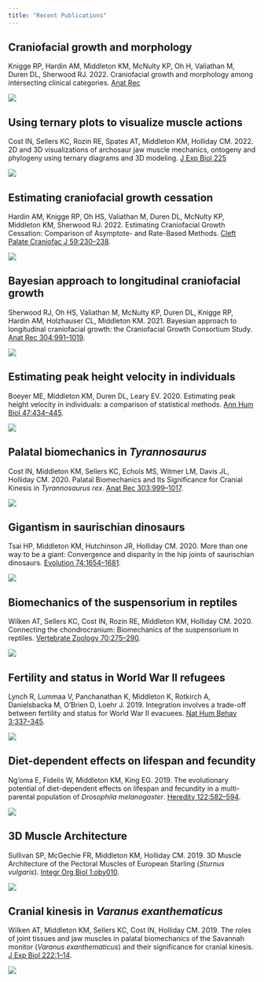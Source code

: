 ```yaml
---
title: "Recent Publications"
---
```


## Craniofacial growth and morphology

::: {layout-ncol=2}

Knigge RP, Hardin AM, Middleton KM, McNulty KP, Oh H, Valiathan M, Duren DL, Sherwood RJ. 2022. Craniofacial growth and morphology among intersecting clinical categories. [Anat Rec](http://dx.doi.org/10.1002/ar.24870)

![](images/knigge-2022.png)

:::

## Using ternary plots to visualize muscle actions

::: {layout-ncol=2}

Cost IN, Sellers KC, Rozin RE, Spates AT, Middleton KM, Holliday CM. 2022. 2D and 3D visualizations of archosaur jaw muscle mechanics, ontogeny and phylogeny using ternary diagrams and 3D modeling. [J Exp Biol 225](http://dx.doi.org/10.1242/jeb.243216)

![](images/cost-2022.png)

:::

## Estimating craniofacial growth cessation

::: {layout-ncol=2}

Hardin AM, Knigge RP, Oh HS, Valiathan M, Duren DL, McNulty KP, Middleton KM, Sherwood RJ. 2022. Estimating Craniofacial Growth Cessation: Comparison of Asymptote- and Rate-Based Methods. [Cleft Palate Craniofac J 59:230–238](http://dx.doi.org/10.1177/10556656211002675
).

![](images/hardin-2022.png)

:::

## Bayesian approach to longitudinal craniofacial growth

::: {layout-ncol=2}

Sherwood RJ, Oh HS, Valiathan M, McNulty KP, Duren DL, Knigge RP, Hardin AM, Holzhauser CL, Middleton KM. 2021. Bayesian approach to longitudinal craniofacial growth: the Craniofacial Growth Consortium Study. [Anat Rec 304:991–1019](https://doi.org/10.1002/ar.24520).

![](images/nb_growth.png)

:::

## Estimating peak height velocity in individuals

::: {layout-ncol=2}

Boeyer ME, Middleton KM, Duren DL, Leary EV. 2020. Estimating peak height velocity in individuals: a comparison of statistical methods. [Ann Hum Biol 47:434–445](https://doi.org/10.1080/03014460.2020.1763458).

![](images/boeyer-2020.png)

:::

## Palatal biomechanics in *Tyrannosaurus*

::: {layout-ncol=2}

Cost IN, Middleton KM, Sellers KC, Echols MS, Witmer LM, Davis JL, Holliday CM. 2020. Palatal Biomechanics and Its Significance for Cranial Kinesis in *Tyrannosaurus rex*. [Anat Rec 303:999–1017](https://doi.org/10.1002/ar.24219
).

![](images/cost-2020.jpg)

:::

## Gigantism in saurischian dinosaurs

::: {layout-ncol=2}

Tsai HP, Middleton KM, Hutchinson JR, Holliday CM. 2020. More than one way to be a giant: Convergence and disparity in the hip joints of saurischian dinosaurs. [Evolution 74:1654–1681](http://dx.doi.org/10.1111/evo.14017).

![](images/tsai-2020.png)

:::

## Biomechanics of the suspensorium in reptiles

::: {layout-ncol=2}

Wilken AT, Sellers KC, Cost IN, Rozin RE, Middleton KM, Holliday CM. 2020. Connecting the chondrocranium: Biomechanics of the suspensorium in reptiles. [Vertebrate Zoology 70:275–290](http://dx.doi.org/10.26049/VZ70-3-2020-02).

![](images/wilken-2020.png)

:::

## Fertility and status in World War II refugees

::: {layout-ncol=2}

Lynch R, Lummaa V, Panchanathan K, Middleton K, Rotkirch A, Danielsbacka M, O’Brien D, Loehr J. 2019. Integration involves a trade-off between fertility and status for World War II evacuees. [Nat Hum Behav 3:337–345](https://doi.org/10.1038/s41562-019-0542-5).

![](images/lynch-2019.png)

:::

## Diet-dependent effects on lifespan and fecundity

::: {layout-ncol=2}

Ng’oma E, Fidelis W, Middleton KM, King EG. 2019. The evolutionary potential of diet-dependent effects on lifespan and fecundity in a multi-parental population of *Drosophila melanogaster*. [Heredity 122:582–594](http://dx.doi.org/10.1038/s41437-018-0154-2).

![](images/ngoma-2019.png)

:::

## 3D Muscle Architecture

::: {layout-ncol=2}

Sullivan SP, McGechie FR, Middleton KM, Holliday CM. 2019. 3D Muscle Architecture of the Pectoral Muscles of European Starling (*Sturnus vulgaris*). [Integr Org Biol 1:oby010](http://dx.doi.org/10.1093/iob/oby010).

![](images/sullivan-2019.png)

:::

## Cranial kinesis in *Varanus exanthematicus*

::: {layout-ncol=2}

Wilken AT, Middleton KM, Sellers KC, Cost IN, Holliday CM. 2019. The roles of joint tissues and jaw muscles in palatal biomechanics of the Savannah monitor (*Varanus exanthematicus*) and their significance for cranial kinesis. [J Exp Biol 222:1–14](https://doi.org/10.1242/jeb.201459).

![](images/wilken-2019.png)

:::


